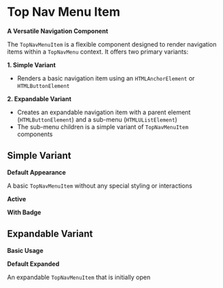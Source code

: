 


<Meta of={TopNavMenuItemStories} />

# Top Nav Menu Item

**A Versatile Navigation Component**

The `TopNavMenuItem` is a flexible component designed to render navigation items within a `TopNavMenu` context. It offers two primary variants:

**1. Simple Variant**

- Renders a basic navigation item using an `HTMLAnchorElement` or `HTMLButtonElement`

**2. Expandable Variant**

- Creates an expandable navigation item with a parent element (`HTMLButtonElement`) and a sub-menu (`HTMLUListElement`)
- The sub-menu children is a simple variant of `TopNavMenuItem` components

## Simple Variant

**Default Appearance**

A basic `TopNavMenuItem` without any special styling or interactions

<Canvas of={TopNavMenuItemStories.Simple} />

**Active**

<Canvas of={TopNavMenuItemStories.Active} />

**With Badge**

<Canvas of={TopNavMenuItemStories.WithBadge} />

## Expandable Variant

**Basic Usage**

<Canvas of={TopNavMenuItemStories.Expandable} />

**Default Expanded**

An expandable `TopNavMenuItem` that is initially open

<Canvas of={TopNavMenuItemStories.DefaultExpanded} />

<RenderHtmlMarkup of={TopNavMenuItemStories.DefaultExpanded} />
